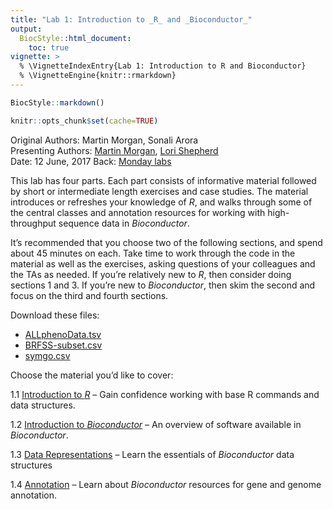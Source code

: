 ```yaml
---
title: "Lab 1: Introduction to _R_ and _Bioconductor_"
output:
  BiocStyle::html_document:
    toc: true
vignette: >
  % \VignetteIndexEntry{Lab 1: Introduction to R and Bioconductor}
  % \VignetteEngine{knitr::rmarkdown}
---
```


```r
BiocStyle::markdown()
```

```r
knitr::opts_chunk$set(cache=TRUE)
```

Original Authors: Martin Morgan, Sonali Arora<br />
Presenting Authors: [Martin Morgan][], [Lori Shepherd][]</br >
Date: 12 June, 2017
Back: [Monday labs](lab-1-intro-to-r-bioc.html)

[Martin Morgan]: mailto: Martin.Morgan@RoswellPark.org
[Lori Shepherd]: mailto: Lori.Shepherd@RoswellPark.org

This lab has four parts. Each part consists of informative material
followed by short or intermediate length exercises and case
studies. The material introduces or refreshes your knowledge of _R_,
and walks through some of the central classes and annotation resources
for working with high-throughput sequence data in _Bioconductor_.

It's recommended that you choose two of the following sections, and
spend about 45 minutes on each. Take time to work through the code in
the material as well as the exercises, asking questions of your
colleagues and the TAs as needed. If you're relatively new to _R_,
then consider doing sections 1 and 3. If you're new to _Bioconductor_,
then skim the second and focus on the third and fourth sections.

Download these files:

- [ALLphenoData.tsv](../extdata/ALLphenoData.tsv)
- [BRFSS-subset.csv](../extdata/BRFSS-subset.csv)
- [symgo.csv](../extdata/symgo.csv)

Choose the material you'd like to cover:

1.1 [Introduction to _R_](L1.1-r-intro-morgan.html) -- Gain confidence
    working with base R commands and data structures.

1.2 [Introduction to _Bioconductor_](L1.2-bioc-intro-morgan.html) --
    An overview of software available in _Bioconductor_.

1.3 [Data Representations](L1.3-bioc-data-representation-morgan.html)
    -- Learn the essentials of _Bioconductor_ data structures

1.4 [Annotation](L1.4-bioc-annotation-morgan.html) -- Learn about
    _Bioconductor_ resources for gene and genome annotation.

